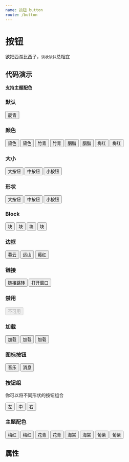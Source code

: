 ```yaml
---
name: 按钮 button
route: /button
---
```




# 按钮

欲把西湖比西子，`淡妆浓抹`总相宜

## 代码演示

**支持主题配色**

### 默认

<Playground>
  <Button>靛青</Button>
</Playground>

### 颜色

<Playground>
  <Button theme='primary' outline>黛色</Button>
  <Button theme='primary'>黛色</Button>
  <Button theme='success' outline>竹青</Button>
  <Button theme='success'>竹青</Button>
  <Button theme='danger' outline>胭脂</Button>
  <Button theme='danger'>胭脂</Button>
  <Button theme='meihong'>梅红</Button>
  <Button theme='meihong' outline>梅红</Button>
</Playground>

### 大小

<Playground>
  <Button theme='primary' size='large'>大按钮</Button>
  <Button theme='success' outline>中按钮</Button>
  <Button theme='danger' size='small'>小按钮</Button>
</Playground>

### 形状

<Playground>
  <Button theme='primary' size='large' round>大按钮</Button>
  <Button theme='success' outline round>中按钮</Button>
  <Button theme='danger' size='small' round>小按钮</Button>
</Playground>

### Block

<Playground>
  <Button block>块</Button>
  <Button theme='primary' round block>块</Button>
  <Button theme='success' block>块</Button>
  <Button theme='danger' round block>块</Button>
</Playground>

### 边框

<Playground>
  <Button kong="muyun">暮云</Button>
  <Button kong="yuanshan">远山</Button>
  <Button kong="meihong">莓红</Button>
</Playground>

### 链接

<Playground>
  <Button theme='primary' href='https://github.com/zhui-team/zhui'>链接跳转</Button>
  <Button theme='success' size='large' href='https://github.com/zhui-team/zhui' target='_blank' round>打开窗口</Button>
</Playground>

### 禁用

<Playground>
  <Button disabled>不可用</Button>
</Playground>

### 加载

<Playground>
  <Button loading>加载</Button>
  <Button theme='primary' loading>加载</Button>
  <Button theme='danger' loading round>加载</Button>
</Playground>

### 图标按钮

<Playground>
  <Button><Icon type='music' />音乐</Button>
  <Button theme='danger' outline round><Icon type='message' />消息</Button>
</Playground>

### 按钮组

你可以将不同形状的按钮组合

<Playground>
  <Button.Group>
    <Button round>左</Button>
    <Button>中</Button>
    <Button round>右</Button>
  </Button.Group>
</Playground>

### 主题配色

<Playground>
  <Button theme='meihong'>梅红</Button>
  <Button theme='meihong' outline>梅红</Button>
  <Button theme='huaqing'>花青</Button>
  <Button theme='huaqing' outline>花青</Button>
  <Button theme='haitang'>海棠</Button>
  <Button theme='haitang' outline>海棠</Button>
  <Button theme='putaozi'>葡紫</Button>
  <Button theme='putaozi' outline>葡紫</Button>
</Playground>

## 属性

<PropsTable of={Button} />
